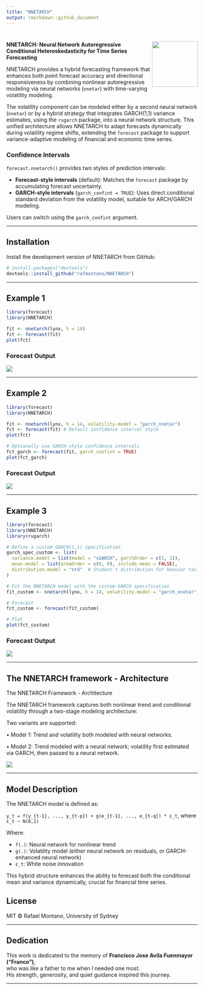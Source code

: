 ```yaml
---
title: "NNETARCH"
output: rmarkdown::github_document
---
```


<!-- README.md is generated from README.Rmd. Please edit that file -->

# <img src="man/figures/logo.png" align="right" height="120"/>

**NNETARCH: Neural Network Autoregressive Conditional Heteroskedasticity for Time Series Forecasting**

NNETARCH provides a hybrid forecasting framework that enhances both point forecast accuracy and directional responsiveness by combining nonlinear autoregressive modeling via neural networks (`nnetar`) with time-varying volatility modeling.

The volatility component can be modeled either by a second neural network (`nnetar`) or by a hybrid strategy that integrates GARCH(1,1) variance estimates, using the `rugarch` package, into a neural network structure. This unified architecture allows NNETARCH to adapt forecasts dynamically during volatility regime shifts, extending the `forecast` package to support variance-adaptive modeling of financial and economic time series.

### Confidence Intervals

`forecast.nnetarch()` provides two styles of prediction intervals:

-   **Forecast-style intervals** (default): Matches the `forecast` package by accumulating forecast uncertainty.
-   **GARCH-style intervals** (`garch_confint = TRUE`): Uses direct conditional standard deviation from the volatility model, suitable for ARCH/GARCH modeling.

Users can switch using the `garch_confint` argument.

------------------------------------------------------------------------

## Installation

Install the development version of NNETARCH from GitHub:

``` r
# install.packages("devtools")
devtools::install_github("rafmontano/NNETARCH")
```

------------------------------------------------------------------------

## Example 1

``` r
library(forecast)
library(NNETARCH)

fit <- nnetarch(lynx, h = 14)
fct <- forecast(fit)
plot(fct)
```

### Forecast Output

![](man/figures/lynx_nnetarch.png)

------------------------------------------------------------------------

## Example 2

``` r
library(forecast)
library(NNETARCH)

fit <- nnetarch(lynx, h = 14, volatility.model = "garch_nnetar")
fct <- forecast(fit) # Default confidence interval style
plot(fct)

# Optionally use GARCH-style confidence intervals
fct_garch <- forecast(fit, garch_confint = TRUE)
plot(fct_garch)
```

### Forecast Output

![](man/figures/lynx_garch_nnetarch.png)

------------------------------------------------------------------------

## Example 3

``` r
library(forecast)
library(NNETARCH)
library(rugarch)

# Define a custom GARCH(1,1) specification
garch_spec_custom <- list(
  variance.model = list(model = "sGARCH", garchOrder = c(1, 1)),
  mean.model = list(armaOrder = c(0, 0), include.mean = FALSE),
  distribution.model = "std"  # Student-t distribution for heavier tails
)

# Fit the NNETARCH model with the custom GARCH specification
fit_custom <- nnetarch(lynx, h = 14, volatility.model = "garch_nnetar", garch.control = garch_spec_custom)

# Forecast
fct_custom <- forecast(fit_custom)

# Plot
plot(fct_custom)
```

### Forecast Output

![](man/figures/lynx_garch_nnetarch_custom.png)

------------------------------------------------------------------------

## The NNETARCH framework - Architecture

The NNETARCH Framework - Architecture

The NNETARCH framework captures both nonlinear trend and conditional volatility through a two-stage modeling architecture:

Two variants are supported:

• Model 1: Trend and volatility both modeled with neural networks.

• Model 2: Trend modeled with a neural network; volatility first estimated via GARCH, then passed to a neural network.

![](man/figures/nnetarch_figure1-2.png)

------------------------------------------------------------------------

## Model Description

The NNETARCH model is defined as:

`y_t = f(y_{t-1}, ..., y_{t-p}) + g(e_{t-1}, ..., e_{t-q}) * ε_t`, where `ε_t ~ N(0,1)`

Where:

-   `f(.)`: Neural network for nonlinear trend\
-   `g(.)`: Volatility model (either neural network on residuals, or GARCH-enhanced neural network)\
-   `ε_t`: White noise innovation

This hybrid structure enhances the ability to forecast both the conditional mean and variance dynamically, crucial for financial time series.

## License

MIT © Rafael Montano, University of Sydney

------------------------------------------------------------------------

## Dedication

This work is dedicated to the memory of **Francisco Jose Avila Fuenmayor ("Franco")**,\
who was like a father to me when I needed one most.\
His strength, generosity, and quiet guidance inspired this journey.

------------------------------------------------------------------------
